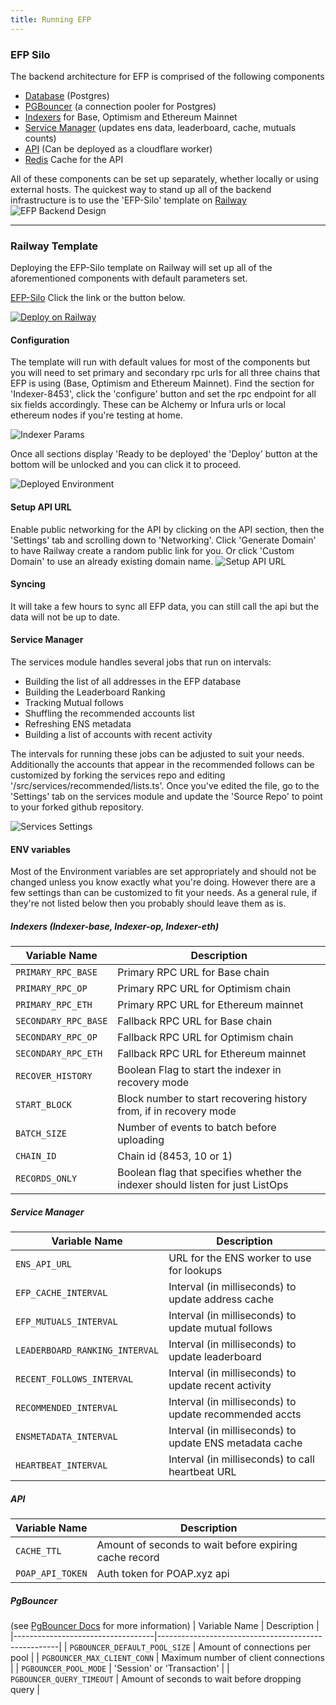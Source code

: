 ```yaml
---
title: Running EFP
---
```


### EFP Silo

The backend architecture for EFP is comprised of the following components

- [Database](https://hub.docker.com/_/postgres) (Postgres)
- [PGBouncer](https://hub.docker.com/r/pgbouncer/pgbouncer) (a connection pooler for Postgres)
- [Indexers](https://github.com/ethereumfollowprotocol/indexer) for Base, Optimism and Ethereum Mainnet
- [Service Manager](https://github.com/ethereumfollowprotocol/services) (updates ens data, leaderboard, cache, mutuals counts)
- [API](https://github.com/ethereumfollowprotocol/api) (Can be deployed as a cloudflare worker)
- [Redis](https://hub.docker.com/_/redis) Cache for the API

All of these components can be set up separately, whether locally or using external hosts.  The quickest way to stand up all of the backend infrastructure is to use the 'EFP-Silo' template on [Railway](https://railway.app)
![EFP Backend Design](/backend-design.png)


---
### Railway Template

Deploying the EFP-Silo template on Railway will set up all of the aforementioned components with default parameters set. 

[EFP-Silo](https://railway.app/template/pDGEZm?referralCode=AavWEU) Click the link or the button below.

[![Deploy on Railway](https://railway.com/button.svg)](https://railway.app/template/pDGEZm?referralCode=AavWEU)

#### Configuration

The template will run with default values for most of the components but you will need to set primary and secondary rpc urls for all three chains that EFP is using (Base, Optimism and Ethereum Mainnet).  Find the section for 'Indexer-8453', click the 'configure' button and set the rpc endpoint for all six fields accordingly. These can be Alchemy or Infura urls or local ethereum nodes if you're testing at home.

![Indexer Params](/set-rpc.png)

Once all sections display 'Ready to be deployed' the 'Deploy' button at the bottom will be unlocked and you can click it to proceed.

![Deployed Environment](/deployed-environment.png)

#### Setup API URL
Enable public networking for the API by clicking on the API section, then the 'Settings' tab and scrolling down to 'Networking'.  Click 'Generate Domain' to have Railway create a random public link for you.  Or click 'Custom Domain' to use an already existing domain name.
![Setup API URL](/setup-api-url.png)

#### Syncing
It will take a few hours to sync all EFP data, you can still call the api but the data will not be up to date.

#### Service Manager
The services module handles several jobs that run on intervals:
- Building the list of all addresses in the EFP database
- Building the Leaderboard Ranking
- Tracking Mutual follows
- Shuffling the recommended accounts list 
- Refreshing ENS metadata
- Building a list of accounts with recent activity

The intervals for running these jobs can be adjusted to suit your needs.  Additionally the accounts that appear in the recommended follows can be customized by forking the services repo and editing '/src/services/recommended/lists.ts'.  Once you've edited the file, go to the 'Settings' tab on the services module and update the 'Source Repo' to point to your forked github repository.

![Services Settings](/services-settings-repo.png)


#### ENV variables
Most of the Environment variables are set appropriately and should not be changed unless you know exactly what you're doing.  However there are a few settings than can be customized to fit your needs.  As a general rule, if they're not listed below then you probably should leave them as is.

##### Indexers (Indexer-base, Indexer-op, Indexer-eth)
| Variable Name                   | Description                                                             |
|---------------------------------|-------------------------------------------------------------------------|
| `PRIMARY_RPC_BASE`              | Primary RPC URL for Base chain                                          |
| `PRIMARY_RPC_OP`                | Primary RPC URL for Optimism chain                                      |
| `PRIMARY_RPC_ETH`               | Primary RPC URL for Ethereum mainnet                                    |
| `SECONDARY_RPC_BASE`            | Fallback RPC URL for Base chain                                         |
| `SECONDARY_RPC_OP`              | Fallback RPC URL for Optimism chain                                     |
| `SECONDARY_RPC_ETH`             | Fallback RPC URL for Ethereum mainnet                                   |
| `RECOVER_HISTORY`               | Boolean Flag to start the indexer in recovery mode                      |
| `START_BLOCK`                   | Block number to start recovering history from, if in recovery mode      |
| `BATCH_SIZE`                    | Number of events to batch before uploading                              |
| `CHAIN_ID`                      | Chain id (8453, 10 or 1)                                                |
| `RECORDS_ONLY`                  | Boolean flag that specifies whether the indexer should listen for just ListOps |

##### Service Manager
| Variable Name                   | Description                                              |
|---------------------------------|----------------------------------------------------------|
| `ENS_API_URL`                   | URL for the ENS worker to use for lookups                |
| `EFP_CACHE_INTERVAL`            | Interval (in milliseconds) to update address cache       |
| `EFP_MUTUALS_INTERVAL`          | Interval (in milliseconds) to update mutual follows      |
| `LEADERBOARD_RANKING_INTERVAL`  | Interval (in milliseconds) to update leaderboard         |
| `RECENT_FOLLOWS_INTERVAL`       | Interval (in milliseconds) to update recent activity     |
| `RECOMMENDED_INTERVAL`          | Interval (in milliseconds) to update recommended accts   |
| `ENSMETADATA_INTERVAL`          | Interval (in milliseconds) to update ENS metadata cache  |
| `HEARTBEAT_INTERVAL`            | Interval (in milliseconds) to call heartbeat URL         |

##### API
| Variable Name                   | Description                                             |
|---------------------------------|---------------------------------------------------------|
| `CACHE_TTL`                     | Amount of seconds to wait before expiring cache record  |
| `POAP_API_TOKEN`                | Auth token for POAP.xyz api                             |

##### PgBouncer
(see [PgBouncer Docs](https://www.pgbouncer.org/config.html) for more information)
| Variable Name                     | Description                                         |
|-----------------------------------|-----------------------------------------------------|
| `PGBOUNCER_DEFAULT_POOL_SIZE`     | Amount of connections per pool                      |
| `PGBOUNCER_MAX_CLIENT_CONN`       | Maximum number of client connections                |
| `PGBOUNCER_POOL_MODE`             | 'Session' or 'Transaction'                          |
| `PGBOUNCER_QUERY_TIMEOUT`         | Amount of seconds to wait before dropping query     |